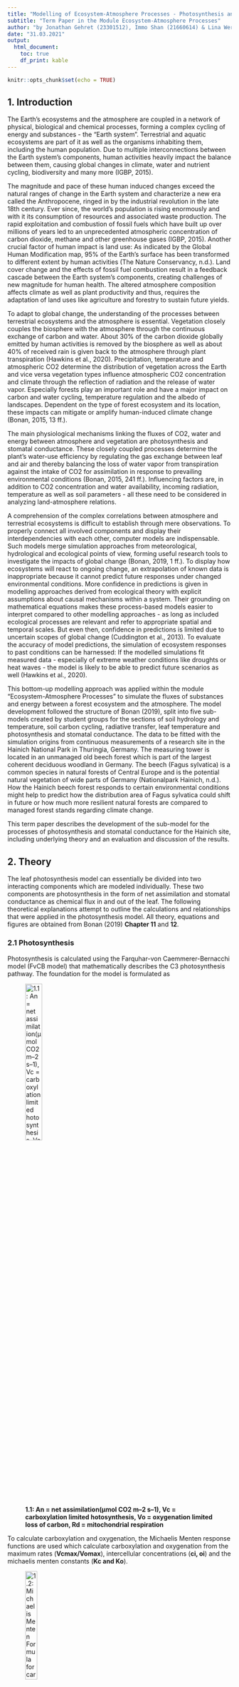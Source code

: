 ```yaml
---
title: "Modelling of Ecosystem-Atmosphere Processes - Photosynthesis and Stomatal Conductance"
subtitle: "Term Paper in the Module Ecosystem-Atmosphere Processes"
author: "by Jonathan Gehret (23301512), Immo Shan (21660614) & Lina Wernicke (26801586)"
date: "31.03.2021"
output: 
  html_document:
    toc: true
    df_print: kable
---
```


```r
knitr::opts_chunk$set(echo = TRUE)
```

## 1. Introduction

The Earth’s ecosystems and the atmosphere are coupled in a network of physical, biological and chemical processes, forming a complex cycling of energy and substances - the “Earth system”. Terrestrial and aquatic ecosystems are part of it as well as the organisms inhabiting them, including the human population. Due to multiple interconnections between the Earth system’s components, human activities heavily impact the balance between them, causing global changes in climate, water and nutrient cycling, biodiversity and many more (IGBP, 2015).

The magnitude and pace of these human induced changes exceed the natural ranges of change in the Earth system and characterize a new era called the Anthropocene, ringed in by the industrial revolution in the late 18th century. Ever since, the world’s population is rising enormously and with it its consumption of resources and associated waste production. The rapid exploitation and combustion of fossil fuels which have built up over millions of years led to an unprecedented atmospheric concentration of carbon dioxide, methane and other greenhouse gases (IGBP, 2015). Another crucial factor of human impact is land use: As indicated by the Global Human Modification map, 95% of the Earth’s surface has been transformed to different extent by human activities (The Nature Conservancy, n.d.). Land cover change and the effects of fossil fuel combustion result in a feedback cascade between the Earth system’s components, creating challenges of new magnitude for human health. The altered atmosphere composition affects climate as well as plant productivity and thus, requires the adaptation of land uses like agriculture and forestry to sustain future yields.

To adapt to global change, the understanding of the processes between terrestrial ecosystems and the atmosphere is essential. Vegetation closely couples the biosphere with the atmosphere through the continuous exchange of carbon and water. About 30% of the carbon dioxide globally emitted by human activities is removed by the biosphere as well as about 40% of received rain is given back to the atmosphere through plant transpiration (Hawkins et al., 2020). Precipitation, temperature and atmospheric CO2 determine the distribution of vegetation across the Earth and vice versa vegetation types influence atmospheric CO2 concentration and climate through the reflection of radiation and the release of water vapor. Especially forests play an important role and have a major impact on carbon and water cycling, temperature regulation and the albedo of landscapes. Dependent on the type of forest ecosystem and its location, these impacts can mitigate or amplify human-induced climate change (Bonan, 2015, 13 ff.).

The main physiological mechanisms linking the fluxes of CO2, water and energy between atmosphere and vegetation are photosynthesis and stomatal conductance. These closely coupled processes determine the plant’s water-use efficiency by regulating the gas exchange between leaf and air and thereby balancing the loss of water vapor from transpiration against the intake of CO2 for assimilation in response to prevailing environmental conditions (Bonan, 2015, 241 ff.). Influencing factors are, in addition to CO2 concentration and water availability, incoming radiation, temperature as well as soil parameters - all these need to be considered in analyzing land-atmosphere relations.

A comprehension of the complex correlations between atmosphere and terrestrial ecosystems is difficult to establish through mere observations. To properly connect all involved components and display their interdependencies with each other, computer models are indispensable. Such models merge simulation approaches from meteorological, hydrological and ecological points of view, forming useful research tools to investigate the impacts of global change (Bonan, 2019, 1 ff.). To display how ecosystems will react to ongoing change, an extrapolation of known data is inappropriate because it cannot predict future responses under changed environmental conditions. More confidence in predictions is given in modelling approaches derived from ecological theory with explicit assumptions about causal mechanisms within a system. Their grounding on mathematical equations makes these process-based models easier to interpret compared to other modelling approaches - as long as included ecological processes are relevant and refer to appropriate spatial and temporal scales. But even then, confidence in predictions is limited due to uncertain scopes of global change (Cuddington et al., 2013). To evaluate the accuracy of model predictions, the simulation of ecosystem responses to past conditions can be harnessed: If the modelled simulations fit measured data - especially of extreme weather conditions like droughts or heat waves - the model is likely to be able to predict future scenarios as well (Hawkins et al., 2020).

This bottom-up modelling approach was applied within the module “Ecosystem-Atmosphere Processes” to simulate the fluxes of substances and energy between a forest ecosystem and the atmosphere. The model development followed the structure of Bonan (2019), split into five sub-models created by student groups for the sections of soil hydrology and temperature, soil carbon cycling, radiative transfer, leaf temperature and photosynthesis and stomatal conductance. The data to be fitted with the simulation origins from continuous measurements of a research site in the Hainich National Park in Thuringia, Germany. The measuring tower is located in an unmanaged old beech forest which is part of the largest coherent deciduous woodland in Germany. The beech (Fagus sylvatica) is a common species in natural forests of Central Europe and is the potential natural vegetation of wide parts of Germany (Nationalpark Hainich, n.d.). How the Hainich beech forest responds to certain environmental conditions might help to predict how the distribution area of Fagus sylvatica could shift in future or how much more resilient natural forests are compared to managed forest stands regarding climate change.

This term paper describes the development of the sub-model for the processes of photosynthesis and stomatal conductance for the Hainich site, including underlying theory and an evaluation and discussion of the results.



## 2. Theory


The leaf photosynthesis model can essentially be divided into two interacting components which are modeled individually. 
These two components are photosynthesis in the form of net assimilation and stomatal conductance as chemical flux in and out of the leaf. The following theoretical explanations attempt to outline the calculations and relationships that were applied in the photosynthesis model.
All theory, equations and figures are obtained from Bonan (2019) **Chapter 11** and **12**. 

### 2.1 Photosynthesis


Photosynthesis is calculated using the Farquhar-von Caemmerer-Bernacchi model (FvCB model) that mathematically describes the C3 photosynthesis
pathway. 
The foundation for the model is formulated as 

![**1.1: An = net assimilation(μmol CO2 m–2 s–1), Vc = carboxylation limited hotosynthesis, Vo = oxygenation limited loss of carbon, Rd = mitochondrial respiration**](TheoryFormulas/11.1.JPG){width=30%}

To calculate carboxylation and oxygenation, the Michaelis Menten response functions are used which calculate carboxylation and oxygenation
from the maximum rates (**Vcmax/Vomax**), intercellular concentrations (**ci, oi**) and the michaelis menten constants (**Kc and Ko**). 

![**1.2: Michaelis Menten Formula for carboxylation**](TheoryFormulas/11.2.JPG){width=25%}

![**1.3: Michaelis Menten Formula for oxygenation**](TheoryFormulas/11.3.JPG){width=25%}

Since oxygenation leads to loss of carbon, an intercellular carbon concentration exists at which no CO2 is taken up. This 
concentration is called the CO2 compensation point and is calculated by 

![**1.4: Calculation of the CO2 compensation point**](TheoryFormulas/11.6.JPG){width=25%}

Furthermore assimilation is not only limited by the maximum rate of carboxylation but also by the rate at which Ribulose 1,5-bisphosphate
(**RuBP**) is regenerating. This depends on light absorption and the electron transport in the photosystems (**Jmax**) which is typically
termed product limited assimilation. 
These assimilation types can account for **Vo** if the CO2 compensation point is regarded and are calculated by 

![**1.5: Calculation of Rubisco limited photosynthesis rate**](TheoryFormulas/11.28.JPG){width=30%}

![**1.6: Calculation of product limited photosynthesis rate**](TheoryFormulas/11.29.JPG){width=20%}

The net assimilation according to the FvCB model therefore can be formulated as 

![**1.7: Calculation of net photosynthesis rate**](TheoryFormulas/11.30.JPG){width=30%}

which is the minimum assimilation out of both carboxylation-limited- (Rubisco limited) and product-limited assimilation.  
To account for different enzyme kinetics at varying temperatures, temperature acclimation has to be incorporated using the Arrhenius function
which is normalized to 25°C 

![**1.8: Arrhenius function** as a function of leaf temperature (Tl in K) with R = universal gas constant, DeltaHa = activation energy](TheoryFormulas/11.34.JPG){width=40%}


This function can be used in its peaked form to adapt the various parameters of the model (such as Vcmax, Jmax, Kc, Ko, etc.) from 25°C
standard values to the appropriate growth temperature. 

![**1.9: Peaked Arrhenius function for Vcmax** with f(Tl)H = thermal berakdown of biochemical processes](TheoryFormulas/11.35.JPG){width=40%}

![**1.10: Thermal Breakdown of biochemical processes** with DeltaS = entropy term for parameter in question; DeltaHd = deactivation energy](TheoryFormulas/11.36.JPG){width=40%}

The entropy term for the thermal breakdown of biochemical processes can be calculated from temperature by 

![**1.11: Calculation of entropy term for Vcmax**](TheoryFormulas/11.62.JPG){width=30%}

![**1.12: Calculation of entropy term for Jmax**](TheoryFormulas/11.63.JPG){width=30%}


### 2.2 Stomatal Conductance


To calculate intercellular CO2 concentration for photosynthesis it is necessary to know the conductance of the stomata. This can be understood from 

![**2.1: Calculation of net assimilation with conductances; ca, cs, ci = ambient, surface and intercellular CO2 concentration (μmol mol–1); gbw, glc, gsw = boundary layer, leaf and stomata conductances for H2O (mol H2O m–2 s–1)**](TheoryFormulas/12.1.JPG){width=50%}

In order for CO2 to diffuse into the cell, a concentration gradient from outside to inside the cell is required. This is a dependency which is
formulated in the photosynthetic diffusion equation

![**2.2 Photosynthetic diffusion equation an**](TheoryFormulas/12.12.JPG){width=40%}

which can be rearragend to

![**2.3 Photosynthetic diffusion equation gsw**](TheoryFormulas/12.13.JPG){width=20%}

Since this is a linear relationship between net assimilation and stomatal conductance, a slope can be calculated and a ratio of intercellular
to ambient CO2 concentration is used to calculate stomatal conductance if **ci** is known. The relationship between intercellular CO2
concentration, net assimilation and stomatal conductance can be rewritten to focus on the leaf surface which is done for the Ball Berry model
of stomata conductance. 

![**2.4: Ball berry model of stomata conductance or stomata constraint function with hs = fractional humidity at the leaf surface (dimensionless), g1 = slope of the relationship, g0 = minimum conductance (mol H2O m–2 s–1)**](TheoryFormulas/12.14.JPG){width=20%}

This model focuses on leaf surface humidity and boundary layer CO2 concentration while aiming to satisfy the interaction between stomatal
conductance and net assimilation. This interaction can be mathematically described by solving a set of net assimilation two equations for
intercellular CO2 concentration. 
Net assimilation of CO2 is governed by the biochemical demand for CO2, the diffusive supply and a stomatal constraint function. 
The constraint function can be combined with the supply function 

![**2.5: Diffusive supply function**](TheoryFormulas/Supplyfunction.JPG){width=30%}

to yield the supply-constraint function

![**2.6: Supply-constraint function**](TheoryFormulas/12.25.JPG){width=40%}

The biochemical demand is calculated as follows, depending on the photosynthesis limiting factor. 

![**2.7: Biochemical demand function with a and b depending on whether photosynthesis is limited by carboxylation (a = Vcmax & b = Kc(1+oi/Ko) or electron transport (a = J/4 & b = 2xCO2 compensation point)**](TheoryFormulas/12.24.JPG){width=30%}

To calculate **ci** dependent on a given leaf temperature, an iterative approach can be taken which uses an initial **ci** value and adapts
this value until it satisfies the biochemical demand function as well as the diffusive supply-constraint function. 
This approach is graphically described in the following figure and is also applied in the model. 
The calculation is repeated until the old and new **ci** values converge. (Figure 1)

![**Figure 1: Iterative approach for calculating ci**](TheoryFormulas/ci_calculation_iterative.JPG){width=50%}


## 3. Model development

The code was created by translating the Matlab code for the photosynthesis and the stomatal conductance model from the Bonan (2019) book to R. The code was split over multiple scripts. The script included methods for C3 and C4 plants as well as for the three different stomatal conductance models Ball-Berry, Medlyn and water use efficiency optimization. As it was decided upon to create the model using Ball-Berry and only for C3 plants, the other options were left out.
The parameters variables that were carried in multiple lists, for example atmos, flux etc. were redistributed to the flux list for state and output variables, and added to parameters.csv for parameters. An overview of the occurring parameters and variables can be found in the list of tables.

### 3.1 Model Scripts

The main script is calc_fun_Photosynthesis_StomatalConductance.R. Here the main function that is being called in the main loop is defined. It includes calculation of vapor pressure and saturation vapor pressure by using the satvap.R script, which calculates saturation vapor pressure in dependence of temperature (Flatau et al., 1992). Also included in the main script is the assignment of CO2 and H2O boundary layer conductance, which are either received from the outside or calculated by use of the (CO2)LeafBoundaryLayer.R. It draws on temperature, pressure, leaf thickness among others. After the boundary layer part, photosynthetically active radiation is handed over to the flux list, which is created in the setup_Photosynthesis_StomatalConductance.R script, which was also used for loading the pracma library and changing the parameters for the sensitivity analysis. Then, further elements required for photosynthesis are prepared: scaling factors for high temperature inhibition, adjustment of the photosynthetic parameters for temperature and the  Michaelis-Menten-function (including respiration rd), plus the electron transport rate je for C3 plants. For managing inputs, such as radiation and leaf temperature from other groups and doing separate runs for sunny and shaded leaves of calc_fun_Photosynthesis_StomatlConductance in one script, fun_calc_an_gs was created. Here, in case the input isn’t available for radiation, leaf temperature and boundary layer conductances of H20 and CO2, default values are set instead. It takes met,state_last,pars,out[n,] as input objects, with met being the measured input data at current time step, state_last the state variables at last time step, pars the parameters specified in the beginning and out[n,] the output variables at the current time step so far, in this case radiation output. As the leaf temperature function is only called after the leaf photosynthesis function, even taking into account stomatal conductance gs, there is no leaf temperature available at current timestep. As a workaround, leaf temperature from the last timestep is used instead.

Before calling the function for rate of photosynthesis and stomatal conductance calculations, initial estimates for ci are set based on atmospheric CO2 concentration met$co2:

```r
ci0 = 0.7 * met$co2;
ci1 = ci0 * 0.99;
```

These initial values are given to hybrid_root_ci to iterate photosynthesis calculations until the change in ci is smaller than the chosen tolerance tol (compare ci convergence, figure 1). Hybrid_root_ci was adjusted from the hybrid_root matlab script, which was originally solving roots by the secant and Brent’s method for any given function and initial estimates, to only function for CiFunc.R, as knowledge of how to pass on a function to another function for evaluation in R was not available. As an alternative, brent_root_ci is called in the hybrid_root_ci, which also solves the root, and was rewritten analogously to hybrid_root_ci. As the full run of the model took some amount of time to complete, this brent_root_ci-backup could've optinally been left out.

In the aforementioned CiFunc.R ci, an and gs are calculated. This function is not directly called, but used by the root functions. In here, the core calculations are made:
First, Rubisco-limited photosynthesis ac and RuBP regeneration-limited photosynthesis aj are calculated by:

```r
flux$ac = flux$vcmax * max(ci_val - flux$cp, 0) / (ci_val + flux$kc * (1 + pars$o2air / flux$ko))
flux$aj = flux$je * max(ci_val - flux$cp, 0) / (4 * ci_val + 8 * flux$cp)
```

With vcmax being the maximum carboxylation rate, ci_val the respective ci value, cp the CO2 compensation point, kc and ko the Michaelis-Menten constant for CO2 and O2.

Then, gross photosynthesis rate an is found as the intermediate minimum of co-limited rate ai found by solving the polynomial 
```r
aquad*flux$ai^2 + bquad*flux$ai + cquad = 0,
```
where the smaller of the two roots is the correct solution. The code for the described situation looks as follows. Note that the used roots function from the package pracma returns a real and an imaginary part, so Re() only takes the real part from that.

```r
aquad = pars$colim_c3;
bquad = -(flux$ac + flux$aj);
cquad = flux$ac * flux$aj;
pcoeff = c(aquad,bquad,cquad);
proots = roots(pcoeff);
flux$ai = min(Re(proots[[1]]), Re(proots[[2]]));
flux$ag = flux$ai;
```

Growth photosynthesis is prevented from ever being negative by use of the max() function. Finally, net CO2 uptake an is calculated by subtracting the respiration r:

```r
flux$an = flux$ag - flux$rd;
```

Following the net photosynthesis rate, the Ball-Berry stomatal conductance was similarly calculated from solving the quadratic equation for gs given an: 
```r
aquad*gs^2 + bquad*gs + cquad = 0.
```
Here, the larger of the two roots is the correct solution. In case an is not greater than 0, gs is set to the minimum conductance g0:

```r
term = flux$an / flux$cs;
if (flux$an > 0){
  aquad = 1;
  bquad = flux$gbw - pars$g0 - pars$g1 * term;
  cquad = -1 * flux$gbw * (pars$g0 + pars$g1 * term * flux$eair / flux$esat);
  pcoeff = c(aquad,bquad,cquad);
  proots = roots(pcoeff);
  flux$gs = max(Re(proots[[1]]), Re(proots[[2]]));
} else {
  flux$gs = pars$g0;
}
```

Using these newly calculated an and gs values, ci is then found by including leaf boundary layer CO2 conductance and CO2 of:

```r
gleaf = 1 / (1 / flux$gbc + 1.6 / flux$gs);
cinew = met$co2 - flux$an / gleaf;
```

The difference between current and new ci is returned and tested by hybrid_root_ci:

```r
if (flux$an >= 0){ ci_dif = cinew - ci_val;} else { ci_dif = 0;}
```

If the values converge, flux with an, gs and ci is returned and the next time step is started.

### 3.2 Testing scripts

The photosynthesis_tests_loop.R, based on the main.R script, was used for testing runs over durations of days, the month of july and the year 2018 of the Hainich data. Timestep is 60 minutes, as has been decided upon. It includes the radiation group script. For including PAR for shaded and sunny leaves, the photosynthesis script is called two times, once for each case. The resulting values for sunny and the much bigger shaded an and gs are then combined by addition of flux. The LAI has been set to five by the radiation group. For radiation, output ic_sun and ic_sha are being used. These are multiplied by 2 as a means of transferring the units from Watt/m2 to umol photon/m2 ground/s rate. In this conversion, the units of per square meter leaf per second are changed to per ground area per second, while adjustments to only take into account the photosynthetically active part of the radiation are made. This script is not to be used in the final model, as the main.R contains the loop while also including the remaining model elements contributed by other groups.

During the translation and testing process, some additional scripts were used which are not relevant to the final model. These include: LeafPhyisologyParams which filled the “leaf” list with a number of important parameters which were instead added to parameters.csv manually. These include Vcmax at 25C, Ball-Berry minimum leaf conductance (mol H2O/m2/s) g0 and the Ball-Berry slope of conductance-photosynthesis relationship g1 with an initial value of 9 among others. Also included was leaf dimension. For testing this script was used, while for the final model the parameters were manually inserted into the parameters.csv file. LeafPhotosynthesis was a predecessor of calc_fun_Photosynthesis_StomatalConductance.R. sp_12_02.R is another parameter setup file with physical and atmospheric parameters, mostly manually added to parameters.csv, obsoleting this script. Photosynthesis_StomatalCoductence_Model.R included the loop, but was later incorporated into tests_loop and calc_fun. Plotmaker_ps_sc.R is being used as a helping tool for creating fitting plots with the model output.

Used for testing purposes was PAR.R, while the data from the radiation group was not available yet. This part was extracted from the sp_12_02 matlab script and also reduced to the minimum necessary components. It calculates PAR based on incoming shortwave radiation. A comparison of those values with those received from the group show they are in the same order of magnitude and correlate.

### 3.3 Model Merging

A Main.R with loop, along with setup and multiple other files to read in data and build the backbone of this model was supplied. Here, the call of the fun_calc_an_gs function was added, as well as of the setup_Photosynthesis_StomatalConductance. As the satvap.R script was also used by the group responsible for leaf photosynthesis, it was added to the Main.R so both groups would use it. In the loop, the ordering is set in a way that first the radiation script is calculated, from which the photosynthetically active radiation for the photosynthesis and stomatal conductance model is derived. These necessary values ic_sunlit and ic_sha are therefore taken from the “out” list at the current time step. As the leaf temperature script also requires the input of gs for more accurate calculation, it was placed after the stomatal conductance part. There leaf boundary layer conductances for water are calculated, on top of the name giving leaf temperature. As a compromise, instead of including the calculations in the iterative search for conversion for ci (Figure 1), these variables were instead taken from the last timestep via the state_last object. At each time step, the output variables are added to the “out” list. As mentioned before, all necessary parameters were added to parameters.csv.

### 3.4 Calibration 

The calibration was done over a time frame of one month, in this case the same month of July 2018 that general testing was undertaken for. For debugging the code different time spans of ten hours, one day or five days were also used occasionally. There was no available data for gs available to compare with, but for photosynthesis rate, GPP could be used. The residuals were created by comparing gross photosynthesis rate ag with the measured GPP values. As their respective units differ (GPP had been conversed from µmol m-2 s-1 to kg m-2 dt-1 before, a conversion factor from one to the other is used by factoring in 12 / 1000000 / 1000 * 3600.

The calibration was created based on the code that was already available by the soil hydrology group. For this purpose, the FME package’s modFit function was used to fit more accurate values for maximum rate of Rubisco carboxylase activity at 25°C vcmax25 and the slope of the an, gs relationship g1. The modified loop script fun_photosynthesis_calib.R and an optimization script fun_costphoto.R proved useful, comparing output photosynthesis values with measured GPP values. In photosynthesis_calib.R, the necessary package FME was loaded. Then, the to be tested parameters vcmax25 and g1 are set by : 

```r
pars_calib <- c(vcmax25 = 60 , g1 = 9);
pars_up <- c(vcmax25 = 80, g1 = 11);
pars_low <- c(vcmax25 = 40, g1 = 7);
```

starting value, upper and lower limits, the default values being vcmax25 around 60 and g1 around 9. Additionally the three complementary calibration scripts are sourced: first, setup_photoynthesis_calib.R is called by photosynthesis_calib.R, basically acting as an equivalent to the preparation part of the Main.R file, loading necessary functions, setting time step, loading parameters and site data. Secondly, fun_photosynthesis_calib.R, which loops over all timesteps for calibration purposes with the specified testing parameters. Similarly to the general purpose testing script, radiation is taken from the radiation group, as their code was already available when calibration was first initiated. It returns the calculated values which are then compared in fun_costphoto by being called by the FME’s modFit function:

```r
myfit <- modFit(f = cost_photo, p = pars_calib, lower = pars_low , upper = pars_up )
```

This was set to calibrate for the function cost_photo for the desired parameters as chosen beforehand. This function Cost_photo is defined in the fun_costphoto.R script and it calculates the output variable of the fun_photosynthesis_calib and compares the resulting residuals for gross photosynthesis ag with measured GPP values, adjusted for unit. For interpreting the results of the calibration, the coefficients were revealed by use of coef(myfit) and summary(myfit).

## 4. Model results and evaluation

### 4.1 Calibration

The runs of the calibration calculations were difficult, the code had to be adjusted several times. But even after some trying to find the problems, it never returned a realistic fit. The returned calibrated values for Vcmax25 and g1 always corresponded to the lower limits that have been set for the calculation. If these limits were removed, the returned values tend to be even lower: below 40 µmol m-2 s-1 for Vcmax25 and around 5 for g1. One example result for a run over 24 hours with unrealistic lower limits:

```r
Parameters:
 Estimate Std. Error t value            Pr(>|t|)
vcmax25  38.4429     2.3026   16.70 <0.0000000000000002 ***
  g1        5.7897     0.5405   10.71 <0.0000000000000002 ***
  ---
  Signif. codes:  0 ‘***’ 0.001 ‘**’ 0.01 ‘*’ 0.05 ‘.’ 0.1 ‘ ’ 1

Residual standard error: 3.925 on 742 degrees of freedom

Parameter correlation:
vcmax25     g1
vcmax25   1.000 -0.914
g1       -0.914  1.000
```

As an aside, a linear model was also fitted (in photosynthesis_tests_loop.R), using the Ball-Berry equation to calculate the slope g1 for any given model test run, returning values in between 8.5 and 8.8:

```r
gs_g0 = out$gs - pars$g0
an_hs_ca = (out$an * out$hs) / out$cs
plot(gs_g0 ~ an_hs_ca)
g1_lm = lm(gs_g0 ~ an_hs_ca)
coef(g1_lm)
```

With gs being stomatal conductance, g0 the minimum value for stomatal conductance, an the net photosynthesis rate, hs the humidity and cs the CO2 concentration at leaf surface.

### 4.2 Sensitivity analysis

The sensitivity analysis has been conducted with assumed central values of Vcmax = 60 and g1 = 9. These approximate values have been taken from Kattge et al. (2009). (Figure 4.2.1)
The model ran for a duration of 1 month (July 2018) and the values were decreased and increased by 25% and 50% respectively. The oscillations represent day and night cycles. To superficially understand the sensitivity of the model, the output was visually compared in each direction. 

![](Sensitivity Analysis Plots/60_9_An.png){width=50%}![](Sensitivity Analysis Plots/60_9_gs.png){width=50%}
**Figure 4.2.1: net assimilation and stomatal conductance under central  values of Vcmax and g1**

#### Vcmax modification


If Vcmax is decreased, net assimilation responds stronger to changes than if Vcmax is increased. In comparison, net assimilation drops about 30% if Vcmax is decreased by 25% and increases by approximately 10% if Vcmax is increased by 25%. (Figure 4.2.2)


![](Sensitivity Analysis Plots/30_9_an.png){width=50%}![](Sensitivity Analysis Plots/45_9_an.png){width=50%}
![](Sensitivity Analysis Plots/75_9_an.png){width=50%}![](Sensitivity Analysis Plots/90_9_an.png){width=50%}
**Figure 4.2.2: Net assimilation response to sensitivity analysis (Vcmax modification)**


The same behavior applies to the relative change in stomatal conductance when Vcmax is modified. The model is more sensitive to a decrease than to an increase in Vcmax. (Figure 4.2.3)


![](Sensitivity Analysis Plots/30_9_gs.png){width=50%}![](Sensitivity Analysis Plots/45_9_gs.png){width=50%}
![](Sensitivity Analysis Plots/75_9_gs.png){width=50%}![](Sensitivity Analysis Plots/90_9_gs.png){width=50%}

**Figure 4.2.3: Stomata conductance response to sensitivity analysis (Vcmax modification)**


The model responds to  increasing Vcmax with a shift of the photosynthesis temperature optimum. The temperature optimum increases about 7 K from -50% Vcmax to +50% Vcmax. (Figure 4.2.4)

![](Sensitivity Analysis Plots/30_9_an_temp.png){width=50%}![](Sensitivity Analysis Plots/45_9_an_temp.png){width=50%}
![](Sensitivity Analysis Plots/75_9_an_temp.png){width=50%}![](Sensitivity Analysis Plots/90_9_an_temp.png){width=50%}

**Figure 4.2.4: Temperature response to sensitivity analysis (Vcmax modification)**


#### g1 modification

If g1 is modified, a change of 25% weakly changes net assimilation into either direction respectively.
A 50% change of g1 does not change much if g1 is increased but a decrease causes a strong decrease in net assimilation. 
The model therefore is more sensitive to strong decreases in g1 than to other changes. (Figure 4.2.5)


![](Sensitivity Analysis Plots/60_4-5_an.png){width=50%}![](Sensitivity Analysis Plots/60_6-75_an.png){width=50%}
![](Sensitivity Analysis Plots/60_11-25_an.png){width=50%}![](Sensitivity Analysis Plots/60_13-5_an.png){width=50%}

**Figure 4.2.5: Net assimilation response to sensitivity analysis (g1 modification)**

Stomatal conductance increases and decreases proportionally with given changes to g1 and is not particularly sensitive to changes in either direction. (Figure 4.2.6)



![](Sensitivity Analysis Plots/60_4-5_gs.png){width=50%}![](Sensitivity Analysis Plots/60_6-75_gs.png){width=50%}
![](Sensitivity Analysis Plots/60_11-25_gs.png){width=50%}![](Sensitivity Analysis Plots/60_13-5_gs.png){width=50%}

**Figure 4.2.6: Stomata conductance response to sensitivity analysis (g1 modification)**



Net assimilation responds to temperature under g1 modification with a shift in temperature optimum relative to increasing g1. The temperature optima of the different g1 scenarios coves a slightly larger range than the optima of the Vcmax modification. (Figure 4.2.7 & 4.2.4)



![](Sensitivity Analysis Plots/60_4-5_an_temp.png){width=50%}![](Sensitivity Analysis Plots/60_6-75_an_temp.png){width=50%}
![](Sensitivity Analysis Plots/60_11-25_an_temp.png){width=50%}![](Sensitivity Analysis Plots/60_13-5_an_temp.png){width=50%}

**Figure 4.2.7: Temperature response to sensitivity analysis (g1 modification)**


### 4.3 Modeled vs. observed data

#### Comparison
To compare modeled and observed data, the model was run over one year with 2018 climate data from the Hainich Forest.
The first obvious difference is that the modeled photosynthesis is much higher than the observed data with a maximum value of 62.2 umol CO2/m2 leaf/s while observed GPP peaks at 40.6 umol CO2/m2 leaf/s. Furthermore the modeled photosynthesis commences after roughly 100 days with no respiration before Day 100 and after Day 300. Observed GPP increases and decreases around similar times of the year but shows activity in winter as well. (Figure 4.3.1)

![](Sensitivity Analysis Plots/an over one year.png){width=50%}![](Sensitivity Analysis Plots/Year long GPP.png){width=50%}

**Figure 4.3.1: Modeled photosynthesis vs. observed photosynthesis**

#### Stomatal conductance

Modeled stomatal conductance shows a similar trend as modeled photosynthesis with no activity until ~ Day 100 and stp of activity at Day 300. (Figure 4.3.2)

![](Sensitivity Analysis Plots/gs over one year.png){width=50%}

**Figure 4.3.2: Modeled stomatal conductance over one year**

#### Temperature response

The temperature optimum of modeled photosynthesis lies at approximately 300 K (~27° C) (Figure 4.3.3)

![](Sensitivity Analysis Plots/An over 1 year_temp.png){width=50%}

**Figure 4.3.3: Temperature dependence of modeled photosynthesis**




## 5. Discussion

Creating a model means to simplify complex processes and generalize responses through mathematical equations. This detail reduction is necessary to emphasize essential components of a system and keep the simulation computable. The multitude of interconnections within a land-atmosphere system demands a balanced relation between simplification and complexity which depends on the model’s aim. To illustrate fluxes between forest and atmosphere, the used big-leaf model approach is sufficient (Bonan, 2019, 20 f.) though disregarding the forest-characteristic microclimate conditions that might distinguish the old beech forest of Hainich from that of managed forest stands.

Despite the generalization that comes with a canopy-model there is still enough complexity left to divide it into sub-models for the different sections. The challenges which occurred in the course of the development of the photosynthesis and stomatal conductance sub-model as well as the interpretation of obtained results are described in the following, according to the different working steps undertaken.


### 5.1 Problems during transcription 

The complexity of the interwoven physiological processes of plant assimilation was reflected in the code development in R. The code for the photosynthesis sub-model was divided into several scripts as it was as well in the reference code from Bonan (2019) that was written in Matlab. The code’s complexity made it partially challenging to keep track of the several interconnections and retain its functioning in spite of attempts to simplify it. This made debugging quite time-consuming and might be a general source for errors and uncertainty in the model functioning.

One difficulty that was faced while transcribing the code from Matlab to R was that R functions can only return one object. For example, two vectors have to be added to a container first if both are to be put out. As MatLab does not suffer this limitation, some of the functions to be transcribed did exactly that: returning two or more variables. For translation into R, those were added to lists which led to the value having to be accessed afterwards by use of double squared brackets [[]]. Another small difference in the two languages is the use of “.” instead of “\$” for accessing data formats. Therefore, for lists like “leaf” and the corresponding variables like “leaf.an”, the dot was replaced to form “leaf\$an”. Further, the “roots” function for solving polynomials in Matlab uses a reverse order compared to the equivalent “polyroots” function in R. One option would have been to switch the order of the input data, instead the “Pracma” package’s root function carrying the same function as the Matlab one was used.

### 5.2 Calibration

If the calibration ran successfully is questionable. The generated calibrated values for Vcmax25 and g1 did not seem to be properly fitted to the measured GPP values as they always were oriented at the lowest limits that have been set. For g1, which can even go as high up as 11 or more for Fagus (Medlyn et al., 2011), such low values seem highly unlikely. The main reason for this seems to be the general difference between observed GPP data and simulated net photosynthesis values (see Model results and evaluation, Figure 4.3.1). Even with potentially better fitting values for Vcmax25 and g1 it was not possible to align the trends of both assimilation measures.

This leads to the assumptions that either the model is flawed significantly in some of the points it takes into account, or there are variables not considered in the model which significantly impacted the real world values, for example human impact or low precipitation values not being taken into account properly by the model. One general difficulty for running a proper calibration was also the uncertainty about how to include and convert the radiation values that were provided to make the model output photosynthesis comparable to the measured GPP values. This may be the first place to look when trying to improve upon this model.

Fitting a linear model with the ball berry equation for g1 shows more realistic values close to 9, however these were not received by an iterative approach to find the optimal value but are based on the results of single model runs.

In the future, calibration could be undertaken for comparing gs values also, if they are available


### 5.3 Sensitivity analysis

The sensitivity analyses show a general trend of the model being more sensitive if Vcmax and g1 are decreased compared to when they are increased. This may be due to the limiting effect that Vcmax has on the model with carboxylation being arguably a strongly limiting factor of photosynthesis, the model is harshly regulated by a decrease. If Vcmax is increased, the model may be limited by different factors, which cause the net assimilation to not reach the full potential of Vcmax. Limiting factors could be light, water potential or nutritive supply (which is not considered in this model). 

The temperature response of net assimilation to increasing Vcmax can be explained by the lower activation energy for carboxylation if temperature is increased further (Benomar et al., 2019). This interaction can be understood by the temperature dependence of the entropy term in the peaked arrhenius function (Theory, Equation 1.11 & 1.12).


### 5.4 Modeled vs. Observed

When comparing modeled and observed data, the photosynthesis for the most part of the year is perfectly zero. Due to missing foliage, a missing assimilation is quite possible, however zero activity for net assimilation is not realistic since respiration is not accounted for. Therefore, during winter, a negative net assimilation would be more plausible. After inspecting the input climate data for missing or implausible values, it is clear that the problem does not lie within that input data. It therefore can be either a potential error in the radiation input or an erroneous condition in the model which causes net assimilation to be completely zero. Regarding the strong difference in the amplitude of the model compared to the observed assimilation, it can be referred to the difficulties in the calibration process which would lower Vcmax and g1 to unrealistic low values. If realistic values were applied, unrealistic results were given. There might be a problem within the model, concerning an overexaggerated conversion factor or an error in the use of the leaf area index.


### 5.5 Conclusion

It can be concluded that the model in its current state lacks the necessary realism when compared to actual field data. Various efforts have been made during the course to either modify the code, acquire different data or understand the data structure in terms of units, interactions and conversions. However, despite the model actually returning an output, quite some work remains until the results may be applied in a professional environment. Uncertainties like the malfunctioning calibration or eventual merging mistakes need to be pursued. Therefore, a closer cooperation between the developers of each sub-model is advisable to establish a broader understanding of the synergy between the model’s components and to identify mistakes in e.g unit conversions more easily.

Nevertheless, building the model, debugging and merging the code with other groups has resulted in an intensive involvement with the topic and provided a qualitative learning experience about ecosystem modelling as a team effort.


## 6. References

Benomar L, Moutaoufik MT, Elferjani R, Isabel N, DesRochers A, El Guellab A, et al. (2019) Thermal acclimation of photosynthetic activity and RuBisCO content in two hybrid poplar clones. PLoS ONE 14(2): e0206021. https://doi.org/10.1371/ journal.pone.0206021

Bonan, G. (2015). Ecological Climatology - Concepts and Applications. Cambridge University Press. https://www.cambridge.org/core/books/ecological-climatology/D146443B007985BC366B2512345692C0

Bonan, G. (2019). Climate Change and Terrestrial Ecosystem Modeling. Cambridge University Press. https://www.cambridge.org/core/books/climate-change-and-terrestrial-ecosystem-modeling/7D31B7BC519E3E892EFDC01F0B54F701

Cuddington, K., Fortin, M.-J., Gerber, L. R., Hastings, A., Liebhold, A., O'Connor, M., & Ray, C. (2013, February 08). Process‐based models are required to manage ecological systems in a changing world. Ecosphere, 4(2), 1-12. https://esajournals.onlinelibrary.wiley.com/doi/10.1890/ES12-00178.1

Hawkins, L. R., Kumar, J., Luo, X., Sihi, D., & Zhou, S. (2020, August 05). Measuring, Monitoring, and Modeling Ecosystem Cycling. Eos. Retrieved March 22, 2021, from https://eos.org/science-updates/measuring-monitoring-and-modeling-ecosystem-cycling

IGBP. (2015). Anthropocene. International Geosphere-Biosphere Programme (IGBP). Retrieved March 17, 2021, from http://www.igbp.net/globalchange/anthropocene.4.1b8ae20512db692f2a680009238.html

IGBP. (2015). Earth system definitions. International Geosphere-Biosphere Programme (IGBP). Retrieved March 11, 2021, from http://www.igbp.net/globalchange/earthsystemdefinitions.4.d8b4c3c12bf3be638a80001040.html

Flatau, P. J., Walko, R. L., & Cotton, W. R. (1992). Polynomial Fits to Saturation Vapor Pressure. Journal of Applied Meteorology and Climatology, 31(12), 1507–1513. https://doi.org/10.1175/1520-0450(1992)031<1507:PFTSVP>2.0.CO;2

Kattge, J., Knorr, W., Raddatz, T., and Wirth, C. (2009). Quantifying photosynthetic capacity and its relationship to leaf nitrogen content for global-scale terrestrial biosphere models. Global Change Biology, 15, 976–991.

Medlyn, B. E., Duursma, R. A., Eamus, D., Ellsworth, D. S., Prentice, I. C., Barton, C. V. M., Crous, K. Y., de Angelis, P., Freeman, M., & Wingate, L. (2011). Reconciling the optimal and empirical approaches to modelling stomatal conductance. Global Change Biology, 17(6), 2134–2144. https://doi.org/10.1111/j.1365-2486.2010.02375.x

Nationalpark Hainich. (n.d.). The mother of the forest. Nationalpark Hainich. Retrieved March 27, 2021, from https://www.nationalpark-hainich.de/en/national-park/nature/primeval-beech-forest.html

The Nature Conservancy. (n.d.). Global Human Modification - Mapping Current Condition of Landscapes. The Nature Conservancy - Global Development Risk Assessment. Retrieved March 17, 2021, from https://gdra-tnc.org/current


## 7. Appendix

### 7.1 List of Tables

Table of parameters

```r
read.csv("Pars_Vars/an_gs_parameters.csv", header = T)
```

Table of Input Variables

```r
read.csv("Pars_Vars/an_gs_input_variables.csv", header = T)
```

Table of State and Output Variables

```r
read.csv("Pars_Vars/an_gs_state_output_variables.csv", header = T)
```

### 7.2 Code

photosynthesis_tests_loop.R
```r
```
setup_Photosynthesis_StomatalConductance.R
```r
```
fun_calc_an_gs.R
```r
```
calc_fun_Photosynthesis_StomatalConductance.R
```r
```
satvap.R
```r
```
LeafBoundaryLayer.R
```r
```
PAR.R
```r
```
hybrid_root_ci.R
```r
```
brent_root_ci.R
```r
```
CiFunc.R
```r
```
photosynthesis_calib.R
```r
```
setup_photosynthesis_calib.R
```r
```
fun_costphoto.R
```r
```
fun_photosynthesis_calib.R
```r
```

### 7.3 Plotmaker making of

To have a uniform and simple way of producing plots, we designed a plotmaker
function which allowed us to feed in the output data of the model. The plotmaker then ran a few linear and nonlinear models to better understand the trend of the data. Since nighttime values  create a baseline of subzero values, we decided to exclude these values from the regressions to avoid a distortion of the model.

```r
#### Linear models ####

d.mod = data.frame(out, Sitedata) #creating a linear model data frame

d.mod.norm.an = subset(d.mod[which(d.mod$an > 0),])#only taking values >0
d.mod.norm.an$tair2 = d.mod.norm.an$tair^2
qmtemp_an = lm(d.mod.norm.an$an ~ d.mod.norm.an$tair + d.mod.norm.an$tair2 ) #quadratic

d.mod.norm.gs = subset(d.mod[which(d.mod$gs > 0.1),])#only taking values >0.1
d.mod.norm.gs$tair2 = d.mod.norm.gs$tair^2
qmtemp_gs = lm(d.mod.norm.gs$gs ~ d.mod.norm.gs$tair + d.mod.norm.gs$tair2 ) #quadratic

qmsw_an = nls(out$an~a*Sitedata$sw_in/(1+b*Sitedata$sw_in),data=c(out, Sitedata),start=list(a=1.8,b=0.04)) #asymptotic

temp_an_predict = predict(qmtemp_an)
temp_gs_predict = predict(qmtemp_gs)
sw_in_an_predict = predict(qmsw_an)
```


**Then the pdf is rendered by running different plot function consecutively and combining them into one file.** 

```r
S = "Subtitle"
pdf (file= "Filepath")

plot(out$an ~ c(1:length(out$an)), xlab = "Timesteps in 30 min", ylab = "Leaf net photosynthesis (umol CO2/m2 leaf/s)", main= c("Net assimilation over time", S), type = "l", cex.main= 0.8, ylim = c(0,80))
plot(out$gs ~ c(1:length(out$an)), xlab = "Timesteps in 30 min", ylab = "Leaf stomatal conductance (mol H2O/m2 leaf/s)", main= c("stomata conductance over time", S), type = "l", cex.main= 0.8, ylim =c(0,1.8))

plot(out$an ~ Sitedata$tair, xlab = "Temperature (K)", ylab = "Leaf net photosynthesis (umol CO2/m2 leaf/s)", main = c("Net assimilation over temperature", S), sub = "Fitted model excludes baseline (night values) for better fit.", cex.main= 0.8, ylim = c(0,80))
lines(temp_an_predict ~ d.mod.norm.an$tair, col = "red")

plot(out$gs ~ Sitedata$tair, xlab = "Temperature (K)", ylab = "Leaf stomatal conductance (mol H2O/m2 leaf/s)", main =c("stomata conductance over temperature", S), sub = "Fitted model excludes baseline (night values) for better fit.", cex.main= 0.8, ylim = c(0, 1.8))
lines(temp_gs_predict ~ d.mod.norm.gs$tair, col = "red")

plot(out$an ~ Sitedata$sw_in, xlab = "Incoming shortwave radiation (W/m2)", ylab ="Leaf net photosynthesis (umol CO2/m2 leaf/s)", main = c("Net assimilation over shortwave radiation", S), cex.main= 0.8, ylim = c(0,80))
lines(sw_in_an_predict ~ Sitedata$sw_in, col="red")
dev.off()

```

